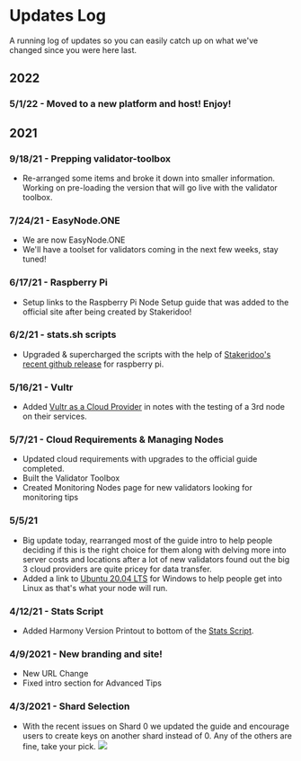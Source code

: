# Updates Log
A running log of updates so you can easily catch up on what we've changed since you were here last.
## 2022
### 5/1/22 - Moved to a new platform and host! Enjoy!
## 2021
### 9/18/21 - Prepping validator-toolbox
- Re-arranged some items and broke it down into smaller information. Working on pre-loading the version that will go live with the validator toolbox.
### 7/24/21 - EasyNode.ONE
- We are now EasyNode.ONE
- We'll have a toolset for validators coming in the next few weeks, stay tuned!
### 6/17/21 - Raspberry Pi
- Setup links to the Raspberry Pi Node Setup guide that was added to the official site after being created by Stakeridoo!
### 6/2/21 - stats.sh scripts
- Upgraded & supercharged the scripts with the help of [Stakeridoo's recent github release](https://github.com/Stakeridoo/harmony-one-RPIstatus) for raspberry pi.
### 5/16/21 - Vultr
- Added [Vultr as a Cloud Provider](https://www.vultr.com/?ref=8873853) in notes with the testing of a 3rd node on their services.
### 5/7/21 - Cloud Requirements & Managing Nodes
- Updated cloud requirements with upgrades to the official guide completed.  
- Built the Validator Toolbox  
- Created Monitoring Nodes page for new validators looking for monitoring tips
### 5/5/21
- Big update today, rearranged most of the guide intro to help people deciding if this is the right choice for them along with delving more into server costs and locations after a lot of new validators found out the big 3 cloud providers are quite pricey for data transfer.
- Added a link to [Ubuntu 20.04 LTS](https://www.microsoft.com/en-us/p/ubuntu-2004-lts/9n6svws3rx71?activetab=pivot:overviewtab) for Windows to help people get into Linux as that's what your node will run.
### 4/12/21 - Stats Script
- Added Harmony Version Printout to bottom of the [Stats Script](/post/tools/scripts/stats).
### 4/9/2021 - New branding and site!
- New URL Change
- Fixed intro section for Advanced Tips
### 4/3/2021 - Shard Selection
- With the recent issues on Shard 0 we updated the guide and encourage users to create keys on another shard instead of 0. Any of the others are fine, take your pick.
![](/image_15.png)
